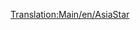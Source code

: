 [[Translation:Main/en/AsiaStar]]{{Template:Trenes/Es
|Imagen=[[File:en/Asiastar.png]]
|Nombre="AsiaStar"
|Precio=100.780 € (50.390 £)
|Velocidad=265 km/h (165 mph)
|Peso=94 t
|Potencia=8.000 CV (5.966 kW)
|Coste-anual=7.028 € (3.514 £)
|Diseño=1992
|Duración=25
|Capacidad=--
|Descripción=Esta es la [[Main/es/Ferrocarril eléctrico|locomotora eléctrica]] más rápida del juego. Viene como un par de locomotoras de alta potencia eléctrica - uno en cada extremo del tren.
|Vida-real= Este tren es el equivalente al [http://www.wikipedia.org/wiki/es:British Rail Class 373 Eurostar (clase 373)] (que presta servicio en el [http://www.wikipedia.org/wiki/es:Eurotúnel Eurotúnel]), y a los modelos posteriores del [http://www.wikipedia.org/wiki/es:Train à Grande Vitesse TGV].
}}